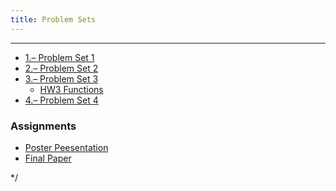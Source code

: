 ```yaml
---
title: Problem Sets
---
```







***

<ul class="fa-ul">

<li><i class="fa-li fa fa-pencil-square-o"></i><a target="_blank" href=./hw/hw1/hw1.html>1.-- Problem Set 1</a>
  <ul class="fa-ul">
<!--
  <li><i class="fa-li fa fa fa-check-circle-o"></i><a target="_blank" href=./hw/hw1/hw1_sol.html>1.-- Problem Set 1 Sol</a>
-->  
  </ul>
<li><i class="fa-li fa fa-pencil-square-o"></i><a target="_blank" href=./hw/hw2/hw2.html@> 2.-- Problem Set 2</a>
<li><i class="fa-li fa fa-pencil-square-o"></i><a target="_blank" href=./hw/hw3/hw3.pdf@> 3.-- Problem Set 3</a>
  <ul class="fa-ul">
  <li><i class="fa-li fa fa-code"></i><a target="_blank" href=https://github.com/GarciaRios/govt_6029/tree/master/hw/hw3/ps_functions/>HW3 Functions</a>
  </ul>
<li><i class="fa-li fa fa-pencil-square-o"></i><a target="_blank" href=./hw/hw1/hw4.html> 4.-- Problem Set 4</a>
</ul>

### Assignments


<ul class="fa-ul">
<li><i class="fa-li fa fa-map-o"></i><a target="_blank" href=posters.html> Poster Peesentation</a>
<li><i class="fa-li fa fa-file-pdf-o"></i><a target="_blank" href=final_paper.html> Final Paper</a>
</ul>

*/